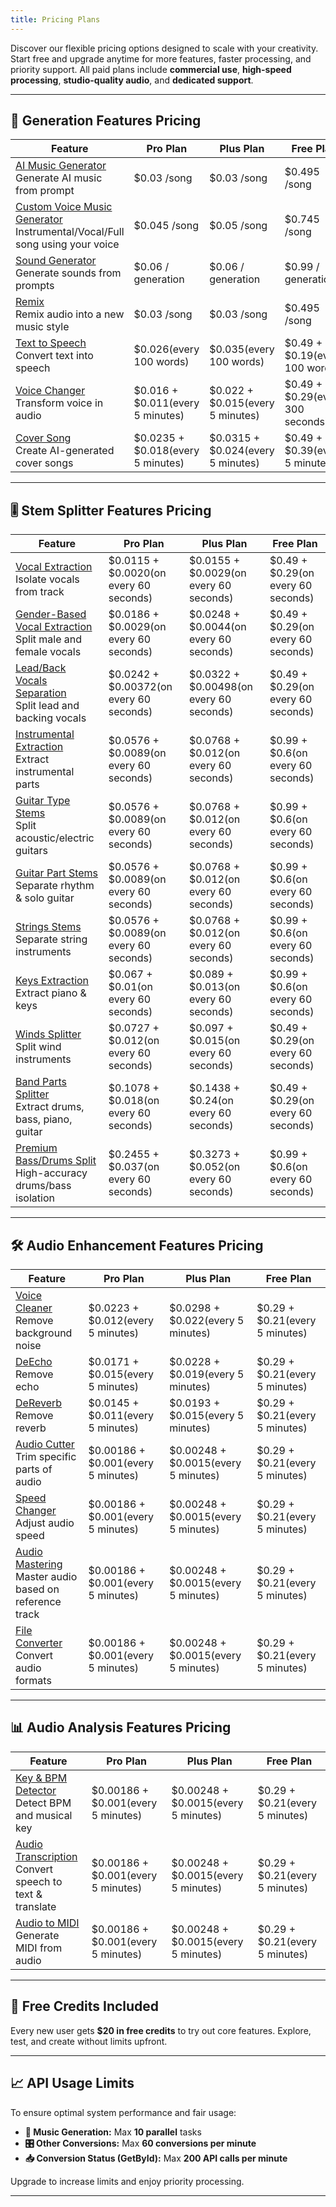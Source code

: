 ```yaml
---
title: Pricing Plans
---
```


Discover our flexible pricing options designed to scale with your creativity. Start free and upgrade anytime for more features, faster processing, and priority support. All paid plans include **commercial use**, **high-speed processing**, **studio-quality audio**, and **dedicated support**.

---

## 🧠 Generation Features Pricing

| Feature | Pro Plan | Plus Plan | Free Plan |
|--------|----------|-----------|-----------|
| [AI Music Generator](/api-documentation/conversions/musicai)<br />Generate AI music from prompt | \$0.03 /song | \$0.03 /song | \$0.495 /song |
| [Custom Voice Music Generator](/api-documentation/conversions/musicai)<br />Instrumental/Vocal/Full song using your voice | \$0.045 /song | \$0.05 /song | \$0.745 /song |
| [Sound Generator](/api-documentation/conversions/soundgenerator)<br />Generate sounds from prompts | \$0.06 / generation | \$0.06 / generation | \$0.99 / generation |
| [Remix](/api-documentation/conversions/remix)<br />Remix audio into a new music style | \$0.03 /song | \$0.03 /song | \$0.495 /song |
| [Text to Speech](/api-documentation/conversions/texttospeech)<br />Convert text into speech | \$0.026(every 100 words) | \$0.035(every 100 words) | \$0.49 + \$0.19(every 100 words) |
| [Voice Changer](/api-documentation/conversions/voicechanger)<br />Transform voice in audio | \$0.016 + \$0.011(every 5 minutes) | \$0.022 + \$0.015(every 5 minutes) | \$0.49 + \$0.29(every 300 seconds) |
| [Cover Song](/api-documentation/conversions/cover)<br />Create AI-generated cover songs | \$0.0235 + \$0.018(every 5 minutes) | \$0.0315 + \$0.024(every 5 minutes) | \$0.49 + \$0.39(every 5 minutes) |

---

## 🎚️ Stem Splitter Features Pricing

| Feature | Pro Plan | Plus Plan | Free Plan |
|--------|----------|-----------|-----------|
| [Vocal Extraction](/api-documentation/conversions/extraction)<br />Isolate vocals from track | \$0.0115 + \$0.0020(on every 60 seconds) | \$0.0155 + \$0.0029(on every 60 seconds) | \$0.49 + \$0.29(on every 60 seconds) |
| [Gender-Based Vocal Extraction](/api-documentation/conversions/extraction)<br />Split male and female vocals | \$0.0186 + \$0.0029(on every 60 seconds) | \$0.0248 + \$0.0044(on every 60 seconds) | \$0.49 + \$0.29(on every 60 seconds) |
| [Lead/Back Vocals Separation](/api-documentation/conversions/extraction)<br />Split lead and backing vocals | \$0.0242 + \$0.00372(on every 60 seconds) | \$0.0322 + \$0.00498(on every 60 seconds) | \$0.49 + \$0.29(on every 60 seconds) |
| [Instrumental Extraction](/api-documentation/conversions/extraction)<br />Extract instrumental parts | \$0.0576 + \$0.0089(on every 60 seconds) | \$0.0768 + \$0.012(on every 60 seconds) | \$0.99 + \$0.6(on every 60 seconds) |
| [Guitar Type Stems](/api-documentation/conversions/extraction)<br />Split acoustic/electric guitars | \$0.0576 + \$0.0089(on every 60 seconds) | \$0.0768 + \$0.012(on every 60 seconds) | \$0.99 + \$0.6(on every 60 seconds) |
| [Guitar Part Stems](/api-documentation/conversions/extraction)<br />Separate rhythm & solo guitar | \$0.0576 + \$0.0089(on every 60 seconds) | \$0.0768 + \$0.012(on every 60 seconds) | \$0.99 + \$0.6(on every 60 seconds) |
| [Strings Stems](/api-documentation/conversions/extraction)<br />Separate string instruments | \$0.0576 + \$0.0089(on every 60 seconds) | \$0.0768 + \$0.012(on every 60 seconds) | \$0.99 + \$0.6(on every 60 seconds) |
| [Keys Extraction](/api-documentation/conversions/extraction)<br />Extract piano & keys | \$0.067 + \$0.01(on every 60 seconds) | \$0.089 + \$0.013(on every 60 seconds) | \$0.99 + \$0.6(on every 60 seconds) |
| [Winds Splitter](/api-documentation/conversions/extraction)<br />Split wind instruments | \$0.0727 + \$0.012(on every 60 seconds) | \$0.097 + \$0.015(on every 60 seconds) | \$0.49 + \$0.29(on every 60 seconds) |
| [Band Parts Splitter](/api-documentation/conversions/extraction)<br />Extract drums, bass, piano, guitar | \$0.1078 + \$0.018(on every 60 seconds) | \$0.1438 + \$0.24(on every 60 seconds) | \$0.49 + \$0.29(on every 60 seconds) |
| [Premium Bass/Drums Split](/api-documentation/conversions/extraction)<br />High-accuracy drums/bass isolation | \$0.2455 + \$0.037(on every 60 seconds) | \$0.3273 + \$0.052(on every 60 seconds) | \$0.99 + \$0.6(on every 60 seconds) |

---

## 🛠️ Audio Enhancement Features Pricing

| Feature | Pro Plan | Plus Plan | Free Plan |
|--------|----------|-----------|-----------|
| [Voice Cleaner](/api-documentation/conversions/denoise)<br />Remove background noise | \$0.0223 + \$0.012(every 5 minutes) | \$0.0298 + \$0.022(every 5 minutes) | \$0.29 + \$0.21(every 5 minutes) |
| [DeEcho](/api-documentation/conversions/deecho)<br />Remove echo | \$0.0171 + \$0.015(every 5 minutes) | \$0.0228 + \$0.019(every 5 minutes) | \$0.29 + \$0.21(every 5 minutes) |
| [DeReverb](/api-documentation/conversions/dereverb)<br />Remove reverb | \$0.0145 + \$0.011(every 5 minutes) | \$0.0193 + \$0.015(every 5 minutes) | \$0.29 + \$0.21(every 5 minutes) |
| [Audio Cutter](/api-documentation/conversions/audiocutter)<br />Trim specific parts of audio | \$0.00186 + \$0.001(every 5 minutes) | \$0.00248 + \$0.0015(every 5 minutes) | \$0.29 + \$0.21(every 5 minutes) |
| [Speed Changer](/api-documentation/conversions/audiospeedchanger)<br />Adjust audio speed | \$0.00186 + \$0.001(every 5 minutes) | \$0.00248 + \$0.0015(every 5 minutes) | \$0.29 + \$0.21(every 5 minutes) |
| [Audio Mastering](/api-documentation/conversions/audiomastering)<br />Master audio based on reference track | \$0.00186 + \$0.001(every 5 minutes) | \$0.00248 + \$0.0015(every 5 minutes) | \$0.29 + \$0.21(every 5 minutes) |
| [File Converter](/api-documentation/conversions/fileconvert)<br />Convert audio formats | \$0.00186 + \$0.001(every 5 minutes) | \$0.00248 + \$0.0015(every 5 minutes) | \$0.29 + \$0.21(every 5 minutes) |

---

## 📊 Audio Analysis Features Pricing

| Feature | Pro Plan | Plus Plan | Free Plan |
|--------|----------|-----------|-----------|
| [Key & BPM Detector](/api-documentation/conversions/extractkeybpm)<br />Detect BPM and musical key | \$0.00186 + \$0.001(every 5 minutes) | \$0.00248 + \$0.0015(every 5 minutes) | \$0.29 + \$0.21(every 5 minutes) |
| [Audio Transcription](/api-documentation/conversions/audiotranscription)<br />Convert speech to text & translate | \$0.00186 + \$0.001(every 5 minutes) | \$0.00248 + \$0.0015(every 5 minutes) | \$0.29 + \$0.21(every 5 minutes) |
| [Audio to MIDI](/api-documentation/conversions/audiotomidi)<br />Generate MIDI from audio | \$0.00186 + \$0.001(every 5 minutes) | \$0.00248 + \$0.0015(every 5 minutes) | \$0.29 + \$0.21(every 5 minutes) |

--- 

## 🎁 Free Credits Included

Every new user gets **\$20 in free credits** to try out core features. Explore, test, and create without limits upfront.

---

## 📈 API Usage Limits

To ensure optimal system performance and fair usage:

- **🎼 Music Generation:** Max **10 parallel** tasks
- **🎛️ Other Conversions:** Max **60 conversions per minute**
- **📥 Conversion Status (GetById):** Max **200 API calls per minute**

Upgrade to increase limits and enjoy priority processing.

---

